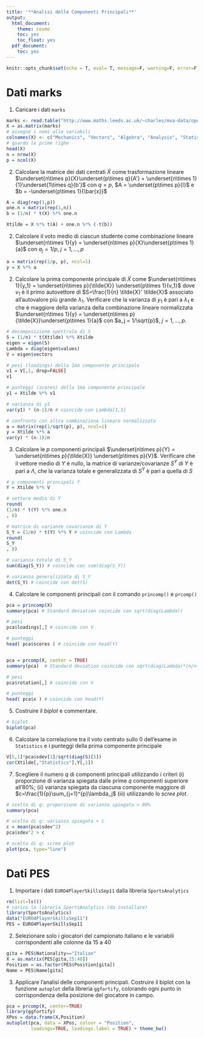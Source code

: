 ```yaml
---
title: '**Analisi delle Componenti Principali**'
output:
  html_document:
    theme: cosmo
    toc: yes
    toc_float: yes
  pdf_document:
    toc: yes
---
```


```r
knitr::opts_chunk$set(echo = T, eval= T, message=F, warning=F, error=F, comment=NA, cache=F, R.options=list(width=220))
```

# Dati marks

1. Caricare i dati `marks` 

```r
marks <- read.table("http://www.maths.leeds.ac.uk/~charles/mva-data/openclosedbook.dat",header = TRUE)
X = as.matrix(marks)
# assegno i nomi alle variabili
colnames(X) <- c("Mechanics", "Vectors", "Algebra", "Analysis", "Statistics")
# guardo le prime righe 
head(X)
n = nrow(X)
p = ncol(X)
```

2. Calcolare la matrice dei dati centrati $\tilde{X}$ come trasformazione lineare $\underset{n\times p}{X}\underset{p\times q}{A'} + 
\underset{n\times 1}{1}\underset{1\times q}{b'}$ con $q=p$, $A = \underset{p\times p}{I}$ e $b = -\underset{p\times 1}{\bar{x}}$

```r
A = diag(rep(1,p))
one.n = matrix(rep(1,n))
b = (1/n) * t(X) %*% one.n

Xtilde = X %*% t(A) + one.n %*% (-t(b))
```

2. Calcolare il voto medio di ciascun studente come combinazione lineare $\underset{n\times 1}{y} =  \underset{n\times p}{X}\underset{p\times 1}{a}$ con $a_j = 1/p$, $j=1,\ldots,p$ 

```r
a = matrix(rep(1/p, p), ncol=1)
y = X %*% a
```

2. Calcolare la prima componente principale di $\tilde{X}$ come  $\underset{n\times 1}{y_1} = \underset{n\times p}{\tilde{X}} \underset{p\times 1}{v_1}$ dove $v_1$ è il primo autovettore di $S=\frac{1}{n} \tilde{X}' \tilde{X}$ associato all'autovalore più grande $\lambda_1$. Verificare che la varianza di $y_1$ è pari a $\lambda_1$ e che è maggiore della varianza della combinazione lineare normalizzata $\underset{n\times 1}{y} = \underset{n\times p}{\tilde{X}}\underset{p\times 1}{a}$ con $a_j = 1/\sqrt{p}$, $j=1,\ldots,p$. 

```r
# decomposizione spettrale di S
S = (1/n) * t(Xtilde) %*% Xtilde
eigen = eigen(S)
Lambda = diag(eigen$values)
V = eigen$vectors

# pesi (loadings) della 1ma componente principale 
v1 = V[,1, drop=FALSE]
v1

# punteggi (scores) della 1ma componente principale
y1 = Xtilde %*% v1

# varianza di y1
var(y1) * (n-1)/n # coincide con Lambda[1,1]

# confronto con altra combinazione lineare normalizzata
a = matrix(rep(1/sqrt(p), p), ncol=1)
y = Xtilde %*% a 
var(y) * (n-1)/n
```

3. Calcolare le $p$ componenti principali $\underset{n\times p}{Y} =  \underset{n\times p}{\tilde{X}} \underset{p\times p}{V}$. Verificare che il vettore medio di $Y$ è nullo, la matrice di varianze/covarianze $S^Y$ di $Y$ è pari a $\Lambda$, che la varianza totale e generalizzata di $S^Y$ è pari a quella di $S$

```r
# p componenti principali Y
Y = Xtilde %*% V

# vettore medio di Y
round(
(1/n) * t(Y) %*% one.n
, 8)

# matrice di varianze covarianze di Y
S_Y = (1/n) * t(Y) %*% Y # coincide con Lambda
round(
S_Y
, 8)

# varianza totale di S_Y
sum(diag(S_Y)) # coincide con sum(diag(S_Y))

# varianza generalizzata di S_Y
det(S_Y) # coincide con det(S)
```

4. Calcolare le componenti principali con il comando `princomp()`
e `prcomp()`

```r
pca = princomp(X)
summary(pca) # Standard deviation coincide con sqrt(diag(Lambda))

# pesi
pca$loadings[,] # coincide con V

# punteggi
head( pca$scores ) # coincide con head(Y)


pca = prcomp(X, center = TRUE)
summary(pca)  # Standard deviation coincide con sqrt(diag(Lambda)*(n/n-1))

# pesi
pca$rotation[,] # coincide con V

# punteggi
head( pca$x ) # coincide con head(Y)
```

5. Costruire il *biplot* e commentare. 

```r
# biplot
biplot(pca)
```

6. Calcolare la correlazione tra il voto centrato sullo 0 dell'esame in `Statistics` e i punteggi della prima componente principale

```r
V[5,1]*pca$sdev[1]/sqrt(diag(S)[5])
cor(Xtilde[,"Statistics"],Y[,1])
```

7. Scegliere il numero $q$ di componenti principali utilizzando i 
criteri (i) proporzione di varianza spiegata dalle prime $q$ componenti superiore all'80\%; (ii) varianza spiegata da ciascuna componente maggiore di $c=\frac{1}{p}\sum_{j=1}^{p}\lambda_j$ (iii) utilizzando lo *scree plot*.

```r
# scelta di q: proporzione di varianza spiegata > 80%
summary(pca)

# scelta di q: varianza spiegata > c
c = mean(pca$sdev^2)
pca$sdev^2 > c

# scelta di q: scree plot
plot(pca, type="line")
```

# Dati PES

1. Importare i dati `EURO4PlayerSkillsSep11` dalla libreria `SportsAnalytics`

```r
rm(list=ls())
# carico la libreria SportsAnalytics (da installare)
library(SportsAnalytics)
data("EURO4PlayerSkillsSep11")
PES = EURO4PlayerSkillsSep11
```

2. Selezionare solo i giocatori del campionato italiano e le variabili corrispondenti alle colonne da 15 a 40

```r
gita = PES$Nationality=="Italian"
X = as.matrix(PES[gita,15:40])
Position = as.factor(PES$Position[gita])
Name = PES$Name[gita]
```

3. Applicare l'analisi delle componenti principali. Costruire il biplot con la funzione `autoplot` della libreria `ggfortify`, 
colorando ogni punto in corrispondenza della posizione del giocatore in campo.

```r
pca = prcomp(X, center=TRUE)
library(ggfortify)
XPos = data.frame(X,Position)
autoplot(pca, data = XPos, colour = "Position", 
         loadings=TRUE, loadings.label = TRUE) + theme_bw()
```

